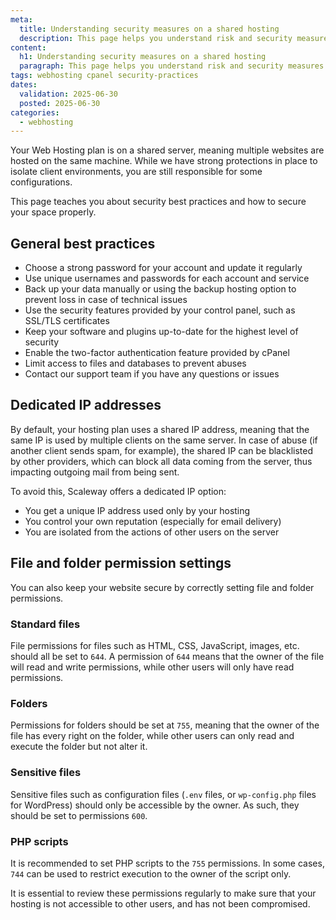 ```yaml
---
meta:
  title: Understanding security measures on a shared hosting
  description: This page helps you understand risk and security measures on a shared hosting platform.
content:
  h1: Understanding security measures on a shared hosting
  paragraph: This page helps you understand risk and security measures on a shared hosting platform.
tags: webhosting cpanel security-practices
dates:
  validation: 2025-06-30
  posted: 2025-06-30
categories:
  - webhosting
---
```


Your Web Hosting plan is on a shared server, meaning multiple websites are hosted on the same machine. While we have strong protections in place to isolate client environments, you are still responsible for some configurations.

This page teaches you about security best practices and how to secure your space properly.

## General best practices

- Choose a strong password for your account and update it regularly
- Use unique usernames and passwords for each account and service
- Back up your data manually or using the backup hosting option to prevent loss in case of technical issues
- Use the security features provided by your control panel, such as SSL/TLS certificates
- Keep your software and plugins up-to-date for the highest level of security
- Enable the two-factor authentication feature provided by cPanel
- Limit access to files and databases to prevent abuses
- Contact our support team if you have any questions or issues

## Dedicated IP addresses

By default, your hosting plan uses a shared IP address, meaning that the same IP is used by multiple clients on the same server. In case of abuse (if another client sends spam, for example), the shared IP can be blacklisted by other providers, which can block all data coming from the server, thus impacting outgoing mail from being sent.

To avoid this, Scaleway offers a dedicated IP option:

- You get a unique IP address used only by your hosting
- You control your own reputation (especially for email delivery)
- You are isolated from the actions of other users on the server


## File and folder permission settings

You can also keep your website secure by correctly setting file and folder permissions.

### Standard files

File permissions for files such as HTML, CSS, JavaScript, images, etc. should all be set to `644`. A permission of `644` means that the owner of the file will read and write permissions, while other users will only have read permissions.

### Folders

Permissions for folders should be set at `755`, meaning that the owner of the file has every right on the folder, while other users can only read and execute the folder but not alter it.

### Sensitive files

Sensitive files such as configuration files (`.env` files, or `wp-config.php` files for WordPress) should only be accessible by the owner. As such, they should be set to permissions `600`.

### PHP scripts

It is recommended to set PHP scripts to the `755` permissions. In some cases, `744` can be used to restrict execution to the owner of the script only.

<Message type="note">
  It is essential to review these permissions regularly to make sure that your hosting is not accessible to other users, and has not been compromised.
</Message>








